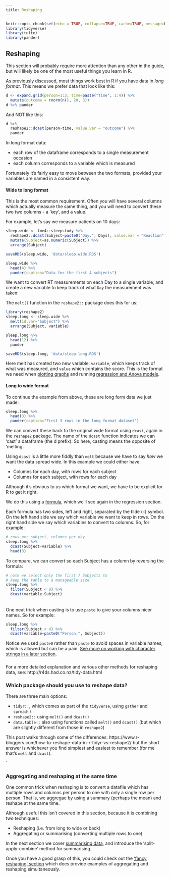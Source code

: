 ```yaml
---
title: Reshaping
---
```

  

```r
knitr::opts_chunk$set(echo = TRUE, collapse=TRUE, cache=TRUE, message=F, warning=F)
library(tidyverse)
library(tufte)
library(pander)
```



## Reshaping {- #reshaping}

<!-- <div style="width:100%;height:0;padding-bottom:75%;position:relative;"><iframe src="https://giphy.com/embed/J42u1BTrks9eU" width="100%" height="100%" style="position:absolute" frameBorder="0" class="giphy-embed" allowFullScreen></iframe></div><p><a href="https://giphy.com/gifs/funny-transformer-J42u1BTrks9eU">via GIPHY</a></p>
 -->

This section will probably require more attention than any other in the guide, but will likely be one of the most useful things you learn in R.


As previously discussed, most things work best in R if you have data in *long format*. This means we prefer data that look like this:

```r
d <- expand.grid(person=1:3, time=paste("Time", 1:4)) %>%
  mutate(outcome = rnorm(n(), 20, 3)) 
d %>% pander
```



And NOT like this:

```r
d %>% 
  reshape2::dcast(person~time, value.var = "outcome") %>% 
  pander
```



In long format data:

  - each row of the dataframe corresponds to a single measurement occasion
  - each column corresponds to a variable which is measured


Fortunately it's fairly easy to move between the two formats, provided your variables are named in a consistent way.




#### Wide to long format {- #wide-to-long}

This is the most common requirement. Often you will have several columns which actually measure the same thing, and you will need to convert these two two columns  - a 'key', and a value.

For example, let's say we measure patients on 10 days:

```r
sleep.wide <- lme4::sleepstudy %>%
  reshape2::dcast(Subject~paste0("Day.", Days), value.var = "Reaction") %>% 
  mutate(Subject=as.numeric(Subject)) %>% 
  arrange(Subject) 

saveRDS(sleep.wide, 'data/sleep.wide.RDS')
```

```r
sleep.wide %>% 
  head(4) %>% 
  pander(caption="Data for the first 4 subjects")
```


We want to convert RT measurements on each Day to a single variable, and create a new variable to keep track of what `Day` the measurement was taken:

The `melt()` function in the `reshape2::` package does this for us:

```r
library(reshape2)
sleep.long <- sleep.wide %>% 
  melt(id.var="Subject") %>%
  arrange(Subject, variable)  

sleep.long %>% 
  head(12) %>% 
  pander
```
```r
saveRDS(sleep.long, 'data/sleep.long.RDS')
```


Here melt has created two new variable: `variable`, which keeps track of what was measured, and `value` which contains the score. This is the format we need when [plotting graphs](#graphics) and running [regression and Anova models](#linear-models-simple).



#### Long to wide format {- #long-to-wide}

To continue the example from above, these are long form data we just made:

```r
sleep.long %>% 
  head(3) %>% 
  pander(caption="First 3 rows in the long format dataset")
```

We can convert these back to the original wide format using `dcast`, again in the `reshape2` package. The name of the `dcast` function indicates we can 'cast' a dataframe (the d prefix). So here, casting means the opposite of 'melting'.

Using `dcast` is a little more fiddly than `melt` because we have to say *how* we want the data spread wide. In this example we could either have:

- Columns for each day, with rows for each subject
- Columns for each subject, with rows for each day

Although it's obvious to *us* which format we want, we have to be explicit for R to get it right. 

We do this using a [formula](#formulae), which we'll see again in the regression section. 

Each formula has two sides, left and right, separated by the tilde (`~`) symbol. On the left hand side we say which variable we want to keep in rows. On the right hand side we say which variables to convert to columns. So, for example:

```r
# rows per subject, columns per day
sleep.long %>%
  dcast(Subject~variable) %>% 
  head(3)
```


To compare, we can convert so each Subject has a column by reversing the formula:

```r
# note we select only the first 7 Subjects to 
# keep the table to a manageable size
sleep.long %>%
  filter(Subject < 8) %>% 
  dcast(variable~Subject)
```



###### {- .tip}

One neat trick when casting is to use `paste` to  give your columns nicer names. So for example:

```r
sleep.long %>%
  filter(Subject < 4) %>% 
  dcast(variable~paste0("Person.", Subject))
```

Notice we used `paste0` rather than `paste` to avoid spaces in variable names, which is allowed but can be a pain. [See more on working with character strings in a later section](#string-handling).



##### {-}

For a more detailed explanation and various other methods for reshaping data, see: http://r4ds.had.co.nz/tidy-data.html




### Which package should you use to reshape data? {- #which-reshape-package}

There are three main options:

- `tidyr::`, which comes as part of the `tidyverse`, using `gather` and `spread()`
- `reshape2::` using `melt()` and `dcast()`
- `data.table::` also using functions called `melt()` and `dcast()` (but which are slightly different from those in `reshape2`)


This post walks through some of the differences: https://www.r-bloggers.com/how-to-reshape-data-in-r-tidyr-vs-reshape2/   but the short answer is whichever you find simplest and easiest to remember (for me that's `melt` and `dcast`).





`





### Aggregating and reshaping at the same time {-}


One common trick when reshaping is to convert a datafile which has multiple rows and columns per person to one with only a single row per person. That is, we aggregae by using a summary (perhaps the mean) and reshape at the same time. 

Although useful this isn't covered in this section, because it is combining two techniques:

- Reshaping (i.e. from long to wide or back)
- Aggregating or summarising (converting multiple rows to one)

In the next section we cover [summarising data](#summarising-data), and introduce the 'split-apply-combine' method for summarising. 

Once you have a good grasp of this, you could check out the ['fancy reshaping' section](#fancy-reshaping) which does provide examples of aggregating and reshaping simultaneously.




